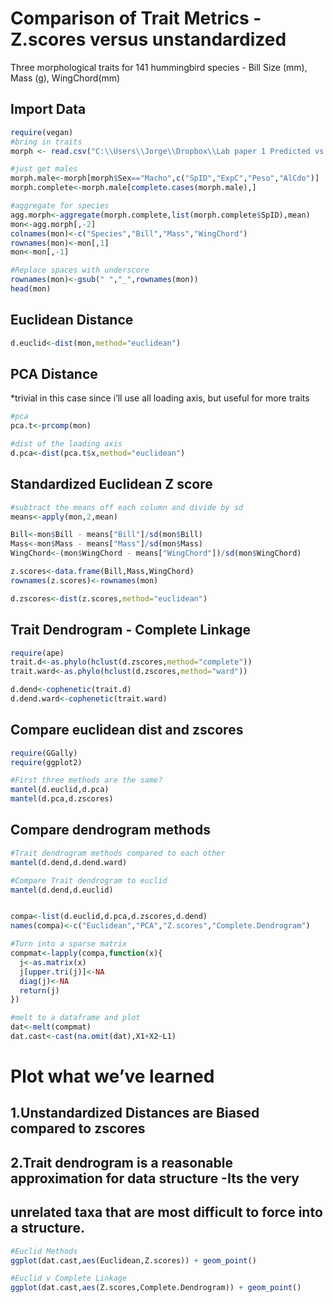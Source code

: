 Comparison of Trait Metrics - Z.scores versus unstandardized
========================================================

Three morphological traits for 141 hummingbird species - Bill Size (mm), Mass (g), WingChord(mm)

Import Data
-----------
```r
require(vegan)
#bring in traits
morph <- read.csv("C:\\Users\\Jorge\\Dropbox\\Lab paper 1 Predicted vs observed assemblages\\MorphologyShort.csv",na.strings="9999")

#just get males
morph.male<-morph[morph$Sex=="Macho",c("SpID","ExpC","Peso","AlCdo")]
morph.complete<-morph.male[complete.cases(morph.male),]

#aggregate for species
agg.morph<-aggregate(morph.complete,list(morph.complete$SpID),mean)
mon<-agg.morph[,-2]
colnames(mon)<-c("Species","Bill","Mass","WingChord")
rownames(mon)<-mon[,1]
mon<-mon[,-1]

#Replace spaces with underscore
rownames(mon)<-gsub(" ","_",rownames(mon))
head(mon)
```

Euclidean Distance 
------------------

```r
d.euclid<-dist(mon,method="euclidean")
```

PCA Distance
-------------------------
*trivial in this case since i'll use all loading axis, but 
useful for more traits
```r
#pca
pca.t<-prcomp(mon)

#dist of the loading axis
d.pca<-dist(pca.t$x,method="euclidean")
```

Standardized Euclidean Z score
-------------------------------

```r
#subtract the means off each column and divide by sd 
means<-apply(mon,2,mean)

Bill<-mon$Bill - means["Bill"]/sd(mon$Bill)
Mass<-mon$Mass - means["Mass"]/sd(mon$Mass)
WingChord<-(mon$WingChord - means["WingChord"])/sd(mon$WingChord)

z.scores<-data.frame(Bill,Mass,WingChord)
rownames(z.scores)<-rownames(mon)

d.zscores<-dist(z.scores,method="euclidean")
```

Trait Dendrogram - Complete Linkage
---------------------------------------------

```r
require(ape)
trait.d<-as.phylo(hclust(d.zscores,method="complete"))
trait.ward<-as.phylo(hclust(d.zscores,method="ward"))

d.dend<-cophenetic(trait.d)
d.dend.ward<-cophenetic(trait.ward)

```

Compare euclidean dist and zscores
---------

```r
require(GGally)
require(ggplot2)

#First three methods are the same?
mantel(d.euclid,d.pca)
mantel(d.pca,d.zscores)
```

Compare dendrogram methods
---------

```r

#Trait dendrogram methods compared to each other
mantel(d.dend,d.dend.ward)

#Compare Trait dendrogram to euclid
mantel(d.dend,d.euclid)


compa<-list(d.euclid,d.pca,d.zscores,d.dend)
names(compa)<-c("Euclidean","PCA","Z.scores","Complete.Dendrogram")

#Turn into a sparse matrix
compmat<-lapply(compa,function(x){
  j<-as.matrix(x)
  j[upper.tri(j)]<-NA
  diag(j)<-NA
  return(j)
})

#melt to a dataframe and plot
dat<-melt(compmat)
dat.cast<-cast(na.omit(dat),X1+X2~L1)
````

Plot what we've learned
=============================
1.Unstandardized Distances are Biased compared to zscores
----------------------------------------------------------
2.Trait dendrogram is a reasonable approximation for data structure -Its the very 
-------------------------------------------------------------
unrelated taxa that are most difficult to force into a structure. 
-------------------------------------------------------------------------
```r

#Euclid Methods
ggplot(dat.cast,aes(Euclidean,Z.scores)) + geom_point()

#Euclid v Complete Linkage
ggplot(dat.cast,aes(Z.scores,Complete.Dendrogram)) + geom_point()


```
